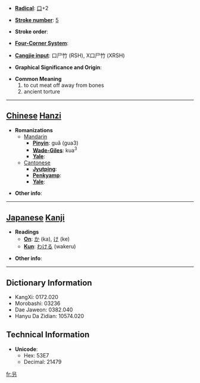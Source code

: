 * '''[[Wiktionary:Chinese radical index| Radical]]''': [[Wiktionary:Chinese radical index 口|口]]+2

* '''[[Wiktionary:Chinese total strokes index|Stroke number]]''': [[Wiktionary:Chinese total strokes index 5|5]]

* '''Stroke order''': 

* '''[[Wiktionary:Chinese four corner index|Four-Corner System]]''': 

* '''[[Wiktionary:Chinese Cangjie index|Cangjie input]]''': 口尸竹 (RSH), X口尸竹 (XRSH)

* '''Graphical Significance and Origin''': 

* '''Common Meaning'''
*#to cut meat off away from bones
*# ancient torture


----

== [[Chinese]] [[Hanzi]] ==

* '''Romanizations'''
** [[Mandarin]]
*** '''[[Pinyin]]''': guǎ (gua3)
*** '''[[Wade-Giles]]''': kua<sup>3</sup>
*** '''[[Yale]]''': 
**[[Cantonese]]
***'''[[Jyutping]]''':
***'''[[Penkyamp]]''': 
***'''[[Yale]]''': 

* '''Other info''': 

----

== [[Japanese]] [[Kanji]] ==

* '''Readings'''
** '''[[On]]''': [[か]] (ka), [[け]] (ke)
** '''[[Kun]]''': [[わける]] (wakeru)

* '''Other info''':  

----

== Dictionary Information ==

* KangXi: 0172.020
* Morobashi: 03236
* Dae Jaweon: 0382.040
* Hanyu Da Zidian: 10574.020

== Technical Information ==

* '''Unicode''':
** Hex: 53E7
** Decimal: 21479

[[fr:叧]]